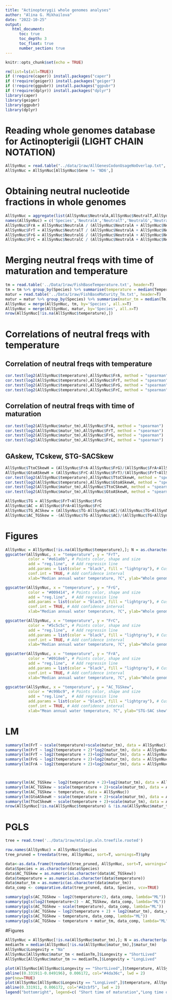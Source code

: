 ```yaml
---
title: "Actinopterygii whole genomes analyses"
author: "Alina G. Mikhailova"
date: "2022-10-25"
output:    
   html_document:
      toc: true
      toc_depth: 3
      toc_float: true
      number_section: true
---
```


```r
knitr::opts_chunk$set(echo = TRUE)
```

```r
rm(list=ls(all=TRUE))
if (!require(caper)) install.packages("caper")
if (!require(geiger)) install.packages("geiger")
if (!require(ggpubr)) install.packages("ggpubr")
if (!require(dplyr)) install.packages("dplyr")
library(caper)
library(geiger)
library(ggpubr)
library(dplyr)
```

# Reading whole genomes database for Actinopterigii (LIGHT CHAIN NOTATION)

```r
AllSynNuc = read.table("../data/1raw/AllGenesCodonUsageNoOverlap.txt", header = TRUE, sep = '\t')
AllSynNuc = AllSynNuc[AllSynNuc$Gene != 'ND6',]
```

# Obtaining neutral nucleotide fractions in whole genomes
```r
AllSynNuc = aggregate(list(AllSynNuc$NeutralA,AllSynNuc$NeutralT,AllSynNuc$NeutralG,AllSynNuc$NeutralC), by = list(AllSynNuc$Species), FUN = sum)
names(AllSynNuc) = c('Species','NeutralA','NeutralT','NeutralG','NeutralC')
AllSynNuc$FrA = AllSynNuc$NeutralA / (AllSynNuc$NeutralA + AllSynNuc$NeutralT + AllSynNuc$NeutralG + AllSynNuc$NeutralC)
AllSynNuc$FrT = AllSynNuc$NeutralT / (AllSynNuc$NeutralA + AllSynNuc$NeutralT + AllSynNuc$NeutralG + AllSynNuc$NeutralC) 
AllSynNuc$FrG = AllSynNuc$NeutralG / (AllSynNuc$NeutralA + AllSynNuc$NeutralT + AllSynNuc$NeutralG + AllSynNuc$NeutralC) 
AllSynNuc$FrC = AllSynNuc$NeutralC / (AllSynNuc$NeutralA + AllSynNuc$NeutralT + AllSynNuc$NeutralG + AllSynNuc$NeutralC) 
```

# Merging neutral freqs with time of maturation and temperature
```r
tm = read.table('../Data/1raw/FishBaseTemperature.txt', header=T)
tm = tm %>% group_by(Species) %>% summarise(temperature = median(Temperature))
matur = read.table('../Data/1raw/FishBaseMaturity_Tm.txt', header=T)
matur = matur %>% group_by(Species) %>% summarise(matur_tm = median(Tm))
AllSynNuc = merge(AllSynNuc, tm, by='Species', all.x=T)
AllSynNuc = merge(AllSynNuc, matur, by='Species', all.x=T)
nrow(AllSynNuc[!is.na(AllSynNuc$temperature),])
```

# Correlations of neutral freqs with temperature
## Correlation of neutral freqs with temperature
```r
cor.test(log2(AllSynNuc$temperature),AllSynNuc$FrA, method = "spearman")
cor.test(log2(AllSynNuc$temperature),AllSynNuc$FrT, method = "spearman")
cor.test(log2(AllSynNuc$temperature),AllSynNuc$FrG, method = "spearman")
cor.test(log2(AllSynNuc$temperature),AllSynNuc$FrC, method = "spearman")  
```

## Correlation of neutral freqs with time of maturation
```r
cor.test(log2(AllSynNuc$matur_tm),AllSynNuc$FrA, method = "spearman")
cor.test(log2(AllSynNuc$matur_tm),AllSynNuc$FrT, method = "spearman")
cor.test(log2(AllSynNuc$matur_tm),AllSynNuc$FrG, method = "spearman")
cor.test(log2(AllSynNuc$matur_tm),AllSynNuc$FrC, method = "spearman")  
```

## GAskew, TCskew, STG-SACSkew
```r
AllSynNuc$TtoCSkewH = (AllSynNuc$FrA-AllSynNuc$FrG)/(AllSynNuc$FrA+AllSynNuc$FrG); summary(AllSynNuc$TtoCSkewH)
AllSynNuc$GtoASkewH = (AllSynNuc$FrC-AllSynNuc$FrT)/(AllSynNuc$FrT+AllSynNuc$FrC); summary(AllSynNuc$GtoASkewH)
cor.test(log2(AllSynNuc$temperature),AllSynNuc$TtoCSkewH, method = "spearman")
cor.test(log2(AllSynNuc$temperature),AllSynNuc$GtoASkewH, method = "spearman")
cor.test(log2(AllSynNuc$matur_tm),AllSynNuc$TtoCSkewH, method = "spearman")
cor.test(log2(AllSynNuc$matur_tm),AllSynNuc$GtoASkewH, method = "spearman")

AllSynNuc$TG = AllSynNuc$FrT+AllSynNuc$FrG
AllSynNuc$AC = AllSynNuc$FrA+AllSynNuc$FrC
AllSynNuc$TG_ACSkew = (AllSynNuc$TG-AllSynNuc$AC)/(AllSynNuc$TG+AllSynNuc$AC); summary(AllSynNuc$TG_ACSkew)
AllSynNuc$AC_TGSkew = -(AllSynNuc$TG-AllSynNuc$AC)/(AllSynNuc$TG+AllSynNuc$AC); summary(AllSynNuc$AC_TGSkew) #OUR
```

# Figures
```r
AllSynNuc = AllSynNuc[!is.na(AllSynNuc$temperature),]; N = as.character(paste("N", nrow(AllSynNuc), sep="")) #delete NA
ggscatter(AllSynNuc, x = "temperature", y = "FrT",
          color = "#e61a0b", # Points color, shape and size
          add = "reg.line",  # Add regressin line
          add.params = list(color = "black", fill = "lightgray"), # Customize reg. line
          conf.int = TRUE, # Add confidence interval
          xlab="Median annual water temperature, ?C", ylab="Whole genome neutral fraction of A")+stat_cor(method = "spearman", aes(label = paste(..r.label.., ..p.label.., ..N.., sep = "~`,`~")))

ggscatter(AllSynNuc, x = "temperature", y = "FrG",
          color = "#009414", # Points color, shape and size
          add = "reg.line",  # Add regressin line
          add.params = list(color = "black", fill = "lightgray"), # Customize reg. line
          conf.int = TRUE, # Add confidence interval
          xlab="Median annual water temperature, ?C", ylab="Whole genome neutral fraction of C")+stat_cor(method = "spearman", aes(label = paste(..r.label.., ..p.label.., ..N.., sep = "~`,`~")))

ggscatter(AllSynNuc, x = "temperature", y = "FrC",
          color = "#5c5c5c", # Points color, shape and size
          add = "reg.line",  # Add regressin line
          add.params = list(color = "black", fill = "lightgray"), # Customize reg. line
          conf.int = TRUE, # Add confidence interval
          xlab="Median annual water temperature, ?C", ylab="Whole genome neutral fraction of G")+stat_cor(method = "spearman", aes(label = paste(..r.label.., ..p.label.., ..N.., sep = "~`,`~")))

ggscatter(AllSynNuc, x = "temperature", y = "FrA",
          color = "#0918e6", # Points color, shape and size
          add = "reg.line",  # Add regressin line
          add.params = list(color = "black", fill = "lightgray"), # Customize reg. line
          conf.int = TRUE, # Add confidence interval
          xlab="Median annual water temperature, ?C", ylab="Whole genome neutral fraction of T")+stat_cor(method = "spearman", aes(label = paste(..r.label.., ..p.label.., ..N.., sep = "~`,`~")))
```

```r
ggscatter(AllSynNuc, x = "temperature", y = "AC_TGSkew",
          color = "#c99bc9", # Points color, shape and size
          add = "reg.line",  # Add regressin line
          add.params = list(color = "black", fill = "lightgray"), # Customize reg. line
          conf.int = TRUE, # Add confidence interval
          xlab="Mean annual water temperature, ?C", ylab="STG-SAC skew", ylim=c(0.1, 0.65), xlim=c(0,30))+stat_cor(method = "spearman", label.x = 2.5, label.y = 0.64, aes(label = paste(..r.label.., ..p.label.., ..N.., sep = "~`,`~")))
```

# LM
```r
summary(lm(FrT ~ scale(temperature)+scale(matur_tm), data = AllSynNuc))
summary(lm(FrT ~ log2(temperature + 2)*log2(matur_tm), data = AllSynNuc))  # keep it for presentation!!!
summary(lm(FrT ~ log2(temperature + 2)+log2(matur_tm), data = AllSynNuc))
summary(lm(FrG ~ log2(temperature + 2)+log2(matur_tm), data = AllSynNuc)) # strong
summary(lm(FrA ~ log2(temperature + 2)+log2(matur_tm), data = AllSynNuc)) # strong



summary(lm(AC_TGSkew ~ log2(temperature + 2)+log2(matur_tm), data = AllSynNuc))
summary(lm(AC_TGSkew ~ scale(temperature + 2)+scale(matur_tm), data = AllSynNuc))# ###PICS
summary(lm(AC_TGSkew ~ temperature, data = AllSynNuc))
summary(lm(GtoASkewH ~ scale(temperature + 2)+scale(matur_tm), data = AllSynNuc))
summary(lm(TtoCSkewH ~ scale(temperature + 2)+scale(matur_tm), data = AllSynNuc))
nrow(AllSynNuc[!is.na(AllSynNuc$temperature) & !is.na(AllSynNuc$matur_tm),])
``` 

# PGLS
```r
tree = read.tree('../Data/1raw/mtalign.aln.treefile.rooted')

row.names(AllSynNuc) = AllSynNuc$Species
tree_pruned = treedata(tree, AllSynNuc, sort=T, warnings=T)$phy

data<-as.data.frame(treedata(tree_pruned, AllSynNuc, sort=T, warnings=T)$data)
data$Species = as.character(data$Species)
data$AC_TGSkew = as.numeric(as.character(data$AC_TGSkew))
data$temperature = as.numeric(as.character(data$temperature))
data$matur_tm = as.numeric(as.character(data$matur_tm))
data_comp <- comparative.data(tree_pruned, data, Species, vcv=TRUE)

summary(pgls(AC_TGSkew ~ log2(temperature+2), data_comp, lambda="ML"))
summary(pgls(log2(temperature+2) ~ AC_TGSkew, data_comp, lambda="ML"))
summary(pgls(AC_TGSkew ~ scale(temperature), data_comp, lambda="ML"))
summary(pgls(AC_TGSkew ~ log2(temperature + 2) + log2(matur_tm), data_comp, lambda="ML"))
summary(pgls(AC_TGSkew ~ temperature, data_comp, lambda="ML"))
summary(pgls(AC_TGSkew ~ temperature + matur_tm, data_comp, lambda="ML"))
```

#Figures
```r
AllSynNuc = AllSynNuc[!is.na(AllSynNuc$matur_tm),]; N = as.character(paste("N", nrow(AllSynNuc), sep=""))
medianTm = median(AllSynNuc[!is.na(AllSynNuc$matur_tm),]$matur_tm)
AllSynNuc$Longevity = "Na"
AllSynNuc[AllSynNuc$matur_tm < medianTm,]$Longevity = "ShortLived"
AllSynNuc[AllSynNuc$matur_tm >= medianTm,]$Longevity = "LongLived"

plot(AllSynNuc[AllSynNuc$Longevity == "ShortLived",]$temperature, AllSynNuc[AllSynNuc$Longevity == "ShortLived",]$AC_TGSkew, col="#4da36c", xlab="Mean annual water temperature, C?", ylab="STG-SAC skew", ylim=c(0.1, 0.65), xlim=c(0,30), pch = 16)
abline((0.331911-0.049196), 0.006172, col="#4da36c", lwd = 2)
par(new=TRUE)
plot(AllSynNuc[AllSynNuc$Longevity == "LongLived",]$temperature, AllSynNuc[AllSynNuc$Longevity == "LongLived",]$AC_TGSkew, col="#42cbf5", xlab="", ylab="", ylim=c(0.1, 0.65), xlim=c(0,30), pch = 16)
abline(0.331911, 0.006172, col="#42cbf5", lwd = 2)
legend("bottomright", legend=c( "Short time of maturation","Long time of maturation"), col=c("#4da36c","#42cbf5"), pch = 16)
```